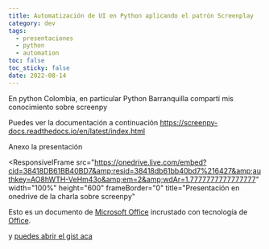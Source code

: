 ```yaml
---
title: Automatización de UI en Python aplicando el patrón Screenplay
category: dev
tags:
  - presentaciones
  - python
  - automation
toc: false
toc_sticky: false
date: 2022-08-14
---
```



En python Colombia, en particular Python Barranquilla compartí mis conocimiento sobre screenpy

Puedes ver la documentación a continuación
https://screenpy-docs.readthedocs.io/en/latest/index.html

<ResponsiveIFrame
  width="100%"
  height="600"
  src="https://www.youtube.com/embed/s_h5uAZB8yU"
  frameBorder="0"
  allow="accelerometer; autoplay; encrypted-media; gyroscope; picture-in-picture"
  allowFullScreen
  title="Video de la charla sobre screenpy"
/>

Anexo la presentación

<ResponsiveIFrame
  src="https://onedrive.live.com/embed?cid=38418DB61BB40BD7&amp;resid=38418db61bb40bd7%216427&amp;authkey=AO8hWTH-VeHm43o&amp;em=2&amp;wdAr=1.7777777777777777"
  width="100%"
  height="600"
  frameBorder="0"
  title="Presentación en onedrive de la charla sobre screenpy"
>
  Esto es un documento de <a target="_blank" href="https://office.com">Microsoft Office</a> incrustado con tecnología de <a target="_blank" href="https://office.com/webapps">Office</a>.
</ResponsiveIFrame>

y [puedes abrir el gist aca](https://gist.github.com/Scot3004/56723aa4237961b5a250ffd17c53996f)
